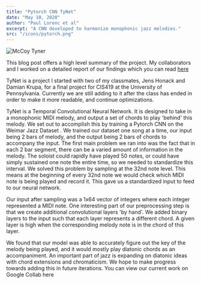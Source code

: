 ```yaml
---
title: "Pytorch CNN TyNet"
date: "May 10, 2020"
author: "Paul Lorenc et al"
excerpt: "A CNN developed to harmonize monophonic jazz melodies."
src: "/icons/pytorch.png"
---
```


<Image
  src="/projects/mtyner.png"
  width={939}
  height={939}
  layout="responsive"
  alt="McCoy Tyner"
/>

This blog post offers a high level summary of the project. My collaborators and I worked on a detailed report of our findings which you can read <a href="/static/etc/cis519ProjectReport.pdf">here</a>

TyNet is a project I started with two of my classmates, Jens Honack and Damian Krupa, for a final project for CIS419 at the University of Pennsylvania. Currently we are still adding to it after the class has ended in order to make it more readable, and continue optimizations.

TyNet is a Temporal Convolutional Neural Network. It is designed to take in a monophonic MIDI melody, and output a set of chords to play 'behind' this melody. We set out to accomplish this by training a Pytorch CNN on the Weimar Jazz Dataset . We trained our dataset one song at a time, our input being 2 bars of melody, and the output being 2 bars of chords to accompany the input. The first main problem we ran into was the fact that in each 2 bar segment, there can be a varied amount of information in the melody. The soloist could rapidly have played 50 notes, or could have simply sustained one note the entire time, so we needed to standardize this interval. We solved this problem by sampling at the 32nd note level. This means at the beginning of every 32nd note we would check which MIDI note is being played and record it. This gave us a standardized input to feed to our neural network.

Our input after sampling was a 1x64 vector of integers where each integer represented a MIDI note. One interesting part of our preprocessing step is that we create additional convolutional layers 'by hand'. We added binary layers to the input such that each layer represents a different chord. A given layer is high when the corresponding melody note is in the chord of this layer.

We found that our model was able to accurately figure out the key of the melody being played, and it would mostly play diatonic chords as an accompaniment. An important part of jazz is expanding on diatonic ideas with chord extensions and chromaticism. We hope to make progress towards adding this in future iterations. You can view our current work on Google Collab here

